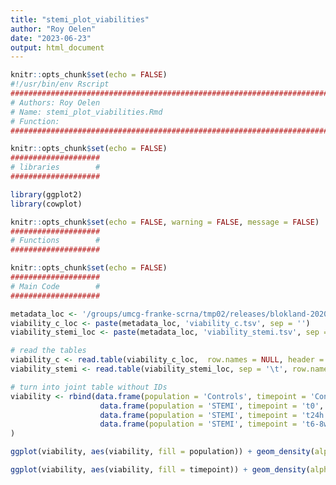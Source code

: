 ```yaml
---
title: "stemi_plot_viabilities"
author: "Roy Oelen"
date: "2023-06-23"
output: html_document
---
```


```r
knitr::opts_chunk$set(echo = FALSE)
#!/usr/bin/env Rscript
############################################################################################################################
# Authors: Roy Oelen
# Name: stemi_plot_viabilities.Rmd
# Function:
############################################################################################################################
```
```r
knitr::opts_chunk$set(echo = FALSE)
####################
# libraries        #
####################

library(ggplot2)
library(cowplot)

```

```r
knitr::opts_chunk$set(echo = FALSE, warning = FALSE, message = FALSE)
####################
# Functions        #
####################


```

```r
knitr::opts_chunk$set(echo = FALSE)
####################
# Main Code        #
####################

metadata_loc <- '/groups/umcg-franke-scrna/tmp02/releases/blokland-2020/v1/metadata/'
viability_c_loc <- paste(metadata_loc, 'viability_c.tsv', sep = '')
viability_stemi_loc <- paste(metadata_loc, 'viability_stemi.tsv', sep = '')

# read the tables
viability_c <- read.table(viability_c_loc,  row.names = NULL, header = T)
viability_stemi <- read.table(viability_stemi_loc, sep = '\t', row.names = NULL, header = T, dec = ',')

# turn into joint table without IDs
viability <- rbind(data.frame(population = 'Controls', timepoint = 'Controls',  viability = viability_c[['Viability']]),
                    data.frame(population = 'STEMI', timepoint = 't0', viability = viability_stemi[viability_stemi[['Timepoint']] == 'baseline', 'Viability']),
                    data.frame(population = 'STEMI', timepoint = 't24h', viability = viability_stemi[viability_stemi[['Timepoint']] == '24 uur', 'Viability']),
                    data.frame(population = 'STEMI', timepoint = 't6-8w', viability = viability_stemi[viability_stemi[['Timepoint']] == '6-8 weken','Viability'])
)

ggplot(viability, aes(viability, fill = population)) + geom_density(alpha = 0.2) + scale_fill_manual(name = 'Population', values = list('Controls' = 'gray', 'STEMI' = 'red')) + theme(panel.grid.major = element_blank(), panel.grid.minor = element_blank(), panel.background = element_blank(), strip.background = element_rect(colour="white", fill="white")) + xlab('Viability') + ylab('Density')

ggplot(viability, aes(viability, fill = timepoint)) + geom_density(alpha = 0.2) + scale_fill_manual(name = 'Timepoint', values = list('Controls' = 'gray', 'STEMI' = 'red', 't0' = '#ff7101', 't24h' = '#e12a62', 't6-8w' = '#3B0550')) + theme(panel.grid.major = element_blank(), panel.grid.minor = element_blank(), panel.background = element_blank(), strip.background = element_rect(colour="white", fill="white")) + xlab('Viability') + ylab('Density')


```


